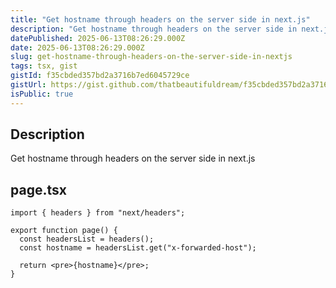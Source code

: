 ```yaml
---
title: "Get hostname through headers on the server side in next.js"
description: "Get hostname through headers on the server side in next.js"
datePublished: 2025-06-13T08:26:29.000Z
date: 2025-06-13T08:26:29.000Z
slug: get-hostname-through-headers-on-the-server-side-in-nextjs
tags: tsx, gist
gistId: f35cbded357bd2a3716b7ed6045729ce
gistUrl: https://gist.github.com/thatbeautifuldream/f35cbded357bd2a3716b7ed6045729ce
isPublic: true
---
```


## Description

Get hostname through headers on the server side in next.js

## page.tsx

```tsx
import { headers } from "next/headers";

export function page() {
  const headersList = headers();
  const hostname = headersList.get("x-forwarded-host");
  
  return <pre>{hostname}</pre>;
}
```

